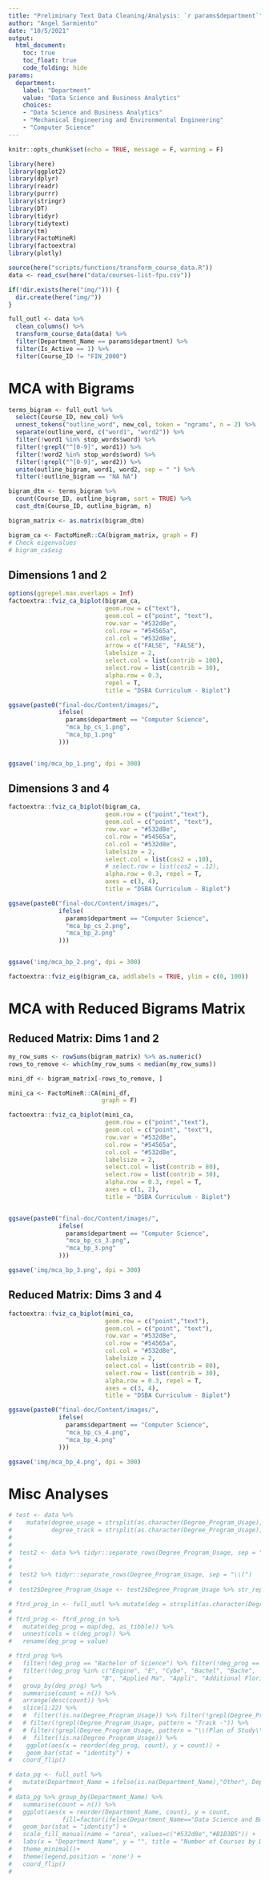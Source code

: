 ```yaml
---
title: "Preliminary Text Data Cleaning/Analysis: `r params$department`"
author: "Angel Sarmiento"
date: "10/5/2021"
output: 
  html_document:
    toc: true
    toc_float: true
    code_folding: hide
params:
  department: 
    label: "Department"
    value: "Data Science and Business Analytics"
    choices: 
    - "Data Science and Business Analytics"
    - "Mechanical Engineering and Environmental Engineering"
    - "Computer Science"
---
```


```r
knitr::opts_chunk$set(echo = TRUE, message = F, warning = F)
```



```r
library(here)
library(ggplot2)
library(dplyr)
library(readr)
library(purrr)
library(stringr)
library(DT)
library(tidyr)
library(tidytext)
library(tm)
library(FactoMineR)
library(factoextra)
library(plotly)
```

```r
source(here("scripts/functions/transform_course_data.R"))
data <- read_csv(here("data/courses-list-fpu.csv"))

if(!dir.exists(here("img/"))) {
  dir.create(here("img/"))
}
```



```r
full_outl <- data %>% 
  clean_columns() %>% 
  transform_course_data(data) %>% 
  filter(Department_Name == params$department) %>% 
  filter(Is_Active == 1) %>% 
  filter(Course_ID != "FIN_2000")
```

# MCA with Bigrams {.tabset} 

```r
terms_bigram <- full_outl %>% 
  select(Course_ID, new_col) %>% 
  unnest_tokens("outline_word", new_col, token = "ngrams", n = 2) %>% 
  separate(outline_word, c("word1", "word2")) %>% 
  filter(!word1 %in% stop_words$word) %>%
  filter(!grepl("^[0-9]", word1)) %>% 
  filter(!word2 %in% stop_words$word) %>% 
  filter(!grepl("^[0-9]", word2)) %>% 
  unite(outline_bigram, word1, word2, sep = " ") %>% 
  filter(!outline_bigram == "NA NA")

bigram_dtm <- terms_bigram %>% 
  count(Course_ID, outline_bigram, sort = TRUE) %>% 
  cast_dtm(Course_ID, outline_bigram, n)
```

```r
bigram_matrix <- as.matrix(bigram_dtm)

bigram_ca <- FactoMineR::CA(bigram_matrix, graph = F)
# Check eigenvalues
# bigram_ca$eig
```




## Dimensions 1 and 2

```r
options(ggrepel.max.overlaps = Inf)
factoextra::fviz_ca_biplot(bigram_ca, 
                           geom.row = c("text"),
                           geom.col = c("point", "text"),
                           row.var = "#532d8e",
                           col.row = "#54565a",
                           col.col = "#532d8e",
                           arrow = c("FALSE", "FALSE"),
                           labelsize = 2,
                           select.col = list(contrib = 100),
                           select.row = list(contrib = 30),
                           alpha.row = 0.3,
                           repel = T,
                           title = "DSBA Curriculum - Biplot")

ggsave(paste0("final-doc/Content/images/", 
              ifelse(
                params$department == "Computer Science",
                "mca_bp_cs_1.png",
                "mca_bp_1.png"
              )))


ggsave('img/mca_bp_1.png', dpi = 300)

```


## Dimensions 3 and 4

```r
factoextra::fviz_ca_biplot(bigram_ca, 
                           geom.row = c("point","text"),
                           geom.col = c("point", "text"),
                           row.var = "#532d8e",
                           col.row = "#54565a",
                           col.col = "#532d8e",
                           labelsize = 2,
                           select.col = list(cos2 = .10),
                           # select.row = list(cos2 = .12),
                           alpha.row = 0.3, repel = T,
                           axes = c(3, 4),
                           title = "DSBA Curriculum - Biplot")

ggsave(paste0("final-doc/Content/images/", 
              ifelse(
                params$department == "Computer Science",
                "mca_bp_cs_2.png",
                "mca_bp_2.png"
              )))


ggsave('img/mca_bp_2.png', dpi = 300)
```

```r
factoextra::fviz_eig(bigram_ca, addlabels = TRUE, ylim = c(0, 100))
```



# MCA with Reduced Bigrams Matrix {.tabset}

## Reduced Matrix: Dims 1 and 2

```r
my_row_sums <- rowSums(bigram_matrix) %>% as.numeric()
rows_to_remove <- which(my_row_sums < median(my_row_sums))

mini_df <- bigram_matrix[-rows_to_remove, ]
```

```r
mini_ca <- FactoMineR::CA(mini_df,
                          graph = F)

factoextra::fviz_ca_biplot(mini_ca, 
                           geom.row = c("point","text"),
                           geom.col = c("point", "text"),
                           row.var = "#532d8e",
                           col.row = "#54565a",
                           col.col = "#532d8e",
                           labelsize = 2,
                           select.col = list(contrib = 80),
                           select.row = list(contrib = 30),
                           alpha.row = 0.3, repel = T,
                           axes = c(1, 2),
                           title = "DSBA Curriculum - Biplot")


ggsave(paste0("final-doc/Content/images/", 
              ifelse(
                params$department == "Computer Science",
                "mca_bp_cs_3.png",
                "mca_bp_3.png"
              )))

ggsave('img/mca_bp_3.png', dpi = 300)

```



## Reduced Matrix: Dims 3 and 4

```r
factoextra::fviz_ca_biplot(mini_ca, 
                           geom.row = c("point","text"),
                           geom.col = c("point", "text"),
                           row.var = "#532d8e",
                           col.row = "#54565a",
                           col.col = "#532d8e",
                           labelsize = 2,
                           select.col = list(contrib = 80),
                           select.row = list(contrib = 30),
                           alpha.row = 0.3, repel = T,
                           axes = c(3, 4),
                           title = "DSBA Curriculum - Biplot")

ggsave(paste0("final-doc/Content/images/", 
              ifelse(
                params$department == "Computer Science",
                "mca_bp_cs_4.png",
                "mca_bp_4.png"
              )))

ggsave('img/mca_bp_4.png', dpi = 300)

```





# Misc Analyses

```r
# test <- data %>%
#    mutate(degree_usage = strsplit(as.character(Degree_Program_Usage), "Bachelor of Science,"),
#           degree_track = strsplit(as.character(Degree_Program_Usage), "Track, "))
# 
# 
#  test2 <- data %>% tidyr::separate_rows(Degree_Program_Usage, sep = "\\(Program Description\\),") 
# 
# 
#  test2 %>% tidyr::separate_rows(Degree_Program_Usage, sep = "\\(")
# 
#  test2$Degree_Program_Usage <- test2$Degree_Program_Usage %>% str_replace_all( "Bachelor of Science,|Master of Science,", "")
```


```r
# ftrd_prog_in <- full_outl %>% mutate(deg = strsplit(as.character(Degree_Program_Usage), ", |,")) 
# 
# ftrd_prog <- ftrd_prog_in %>% 
#   mutate(deg_prog = map(deg, as_tibble)) %>% 
#   unnest(cols = c(deg_prog)) %>% 
#   rename(deg_prog = value)
```


```r
# ftrd_prog %>%
#   filter(!deg_prog == "Bachelor of Science") %>% filter(!deg_prog == "Master of Science") %>% 
#   filter(!deg_prog %in% c("Engine", "E", "Cybe", "Bachel", "Bache", 
#                         "B", "Applied Ma", "Appli", "Additional Florida Requirements", "Environm")) %>% 
#   group_by(deg_prog) %>% 
#   summarise(count = n()) %>%
#   arrange(desc(count)) %>% 
#   slice(1:22) %>% 
#   #  filter(!is.na(Degree_Program_Usage)) %>% filter(!grepl(Degree_Program_Usage, pattern = "Additional")) %>% 
#   # filter(!grepl(Degree_Program_Usage, pattern = "Track -")) %>%
#   # filter(!grepl(Degree_Program_Usage, pattern = "\\(Plan of Study\\)")) %>% 
#   #  filter(!is.na(Degree_Program_Usage)) %>%
#    ggplot(aes(x = reorder(deg_prog, count), y = count)) +
#    geom_bar(stat = "identity") +
#   coord_flip()
```


```r
# data_pg <- full_outl %>% 
#   mutate(Department_Name = ifelse(is.na(Department_Name),"Other", Department_Name))
# 
# data_pg %>% group_by(Department_Name) %>% 
#   summarise(count = n()) %>% 
#   ggplot(aes(x = reorder(Department_Name, count), y = count,
#              fill=factor(ifelse(Department_Name=="Data Science and Business Analytics","Highlighted","Normal")))) +
#   geom_bar(stat = "identity") +
#   scale_fill_manual(name = "area", values=c("#532d8e","#B1B3B5")) +
#   labs(x = "Department Name", y = "", title = "Number of Courses by Department")+
#   theme_minimal()+
#   theme(legend.position = 'none') +
#   coord_flip() 
#   
```






